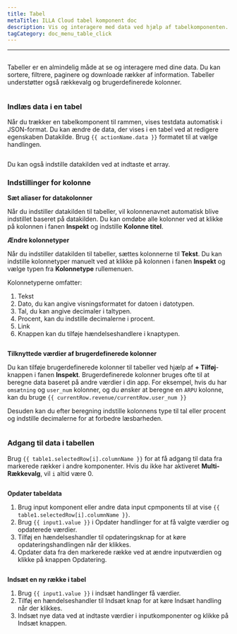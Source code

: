 ```yaml
---
title: Tabel
metaTitle: ILLA Cloud tabel komponent doc
description: Vis og interagere med data ved hjælp af tabelkomponenten.
tagCategory: doc_menu_table_click
---
```


* * *

## <Heading hidden>Tabel</Heading>

Tabeller er en almindelig måde at se og interagere med dine data. Du kan sortere, filtrere, paginere og downloade rækker af information. Tabeller understøtter også rækkevalg og brugerdefinerede kolonner.

<img
  src='https://cdn.illacloud.com/official-website/img/docs/assemble/table.png'
  alt=""
/>

### Indlæs data i en tabel

Når du trækker en tabelkomponent til rammen, vises testdata automatisk i JSON-format. Du kan ændre de data, der vises i en tabel ved at redigere egenskaben Datakilde. Brug `{{ actionName.data }}` formatet til at vælge handlingen.

<img
  src='https://cdn.illacloud.com/official-website/img/docs/assemble/table1.png'
  alt=""
/>

Du kan også indstille datakilden ved at indtaste et array.

### Indstillinger for kolonne

**Sæt aliaser for datakolonner**

Når du indstiller datakilden til tabeller, vil kolonnenavnet automatisk blive indstillet baseret på datakilden. Du kan omdøbe alle kolonner ved at klikke på kolonnen i fanen **Inspekt** og indstille **Kolonne titel**.

**Ændre kolonnetyper**

Når du indstiller datakilden til tabeller, sættes kolonnerne til **Tekst**. Du kan indstille kolonnetyper manuelt ved at klikke på kolonnen i fanen **Inspekt** og vælge typen fra **Kolonnetype** rullemenuen.

Kolonnetyperne omfatter:

1.  Tekst
2.  Dato, du kan angive visningsformatet for datoen i datotypen.
3.  Tal, du kan angive decimaler i taltypen.
4.  Procent, kan du indstille decimalerne i procent.
5.  Link
6.  Knappen kan du tilføje hændelseshandlere i knaptypen.

<img
  src='https://cdn.illacloud.com/official-website/img/docs/assemble/table2.png'
  alt=""
/>

**Tilknyttede værdier af brugerdefinerede kolonner**

Du kan tilføje brugerdefinerede kolonner til tabeller ved hjælp af **+ Tilføj**-knappen i fanen **Inspekt**. Brugerdefinerede kolonner bruges ofte til at beregne data baseret på andre værdier i din app. For eksempel, hvis du har `omsætning` og `user_num` kolonner, og du ønsker at beregne en `ARPU` kolonne, kan du bruge `{{ currentRow.revenue/currentRow.user_num }}`

Desuden kan du efter beregning indstille kolonnens type til tal eller procent og indstille decimalerne for at forbedre læsbarheden.

<img
  src='https://cdn.illacloud.com/official-website/img/docs/assemble/table3.png'
  alt=""
/>

### Adgang til data i tabellen

Brug `{{ table1.selectedRow[i].columnName }}` for at få adgang til data fra markerede rækker i andre komponenter. Hvis du ikke har aktiveret **Multi-Rækkevalg**, vil `i` altid være 0.

<img
  src='https://cdn.illacloud.com/official-website/img/docs/assemble/table4.png'
  alt=""
/>

**Opdater tabeldata**

1.  Brug input komponent eller andre data input cpmponents til at vise `{{ table1.selectedRow[i].columnName }}`.
2.  Brug `{{ input1.value }}` i Opdater handlinger for at få valgte værdier og opdaterede værdier.
3.  Tilføj en hændelseshandler til opdateringsknap for at køre opdateringshandlingen når der klikkes.
4.  Opdater data fra den markerede række ved at ændre inputværdien og klikke på knappen Opdatering.

<img
  src='https://cdn.illacloud.com/official-website/img/docs/assemble/table5.png'
  alt=""
/>

**Indsæt en ny række i tabel**

1.  Brug `{{ input1.value }}` i indsæt handlinger få værdier.
2.  Tilføj en hændelseshandler til Indsæt knap for at køre Indsæt handling når der klikkes.
3.  Indsæt nye data ved at indtaste værdier i inputkomponenter og klikke på Indsæt knappen.

<img
  src='https://cdn.illacloud.com/official-website/img/docs/assemble/table6.png'
  alt=""
/>
